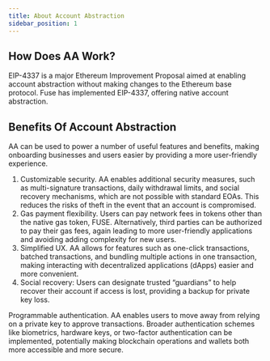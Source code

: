 ```yaml
---
title: About Account Abstraction
sidebar_position: 1
---
```


## How Does AA Work?

EIP-4337 is a major Ethereum Improvement Proposal aimed at enabling account abstraction without making changes to the Ethereum base protocol. Fuse has implemented EIP-4337, offering native account abstraction.

## Benefits Of Account Abstraction

AA can be used to power a number of useful features and benefits, making onboarding businesses and users easier by providing a more user-friendly experience.

1. Customizable security. AA enables additional security measures, such as multi-signature transactions, daily withdrawal limits, and social recovery mechanisms, which are not possible with standard EOAs. This reduces the risks of theft in the event that an account is compromised.
2. Gas payment flexibility. Users can pay network fees in tokens other than the native gas token, FUSE. Alternatively, third parties can be authorized to pay their gas fees, again leading to more user-friendly applications and avoiding adding complexity for new users. 
3. Simplified UX. AA allows for features such as one-click transactions, batched transactions, and bundling multiple actions in one transaction, making interacting with decentralized applications (dApps) easier and more convenient.
4. Social recovery: Users can designate trusted “guardians” to help recover their account if access is lost, providing a backup for private key loss.

Programmable authentication. AA enables users to move away from relying on a private key to approve transactions. Broader authentication schemes like biometrics, hardware keys, or two-factor authentication can be implemented, potentially making blockchain operations and wallets both more accessible and more secure.
